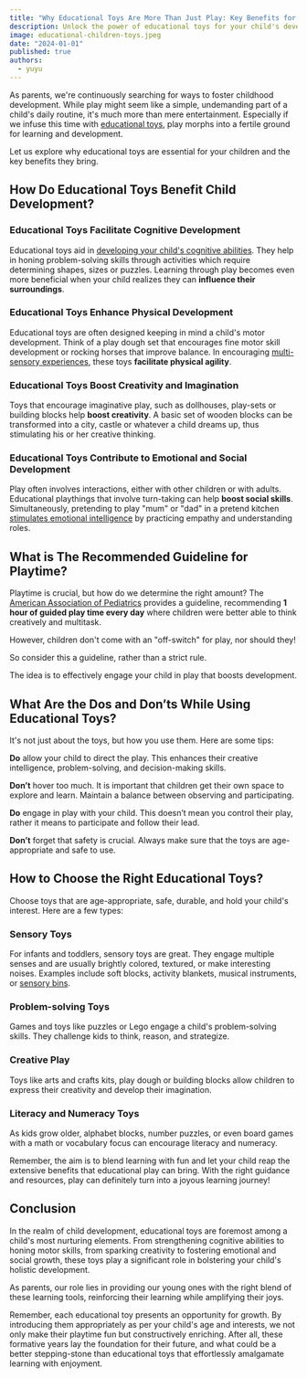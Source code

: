```yaml
---
title: "Why Educational Toys Are More Than Just Play: Key Benefits for Your Child"
description: Unlock the power of educational toys for your child's development. Discover benefits in cognitive, physical, creative, & emotional growth.
image: educational-children-toys.jpeg
date: "2024-01-01"
published: true
authors:
  - yuyu
---
```


As parents, we're continuously searching for ways to foster childhood development. While play might seem like a simple, undemanding part of a child's daily routine, it's much more than mere entertainment. Especially if we infuse this time with <a href="https://www.mainan.fun" title="Learn Through Play">educational toys</a>, play morphs into a fertile ground for learning and development.

Let us explore why educational toys are essential for your children and the key benefits they bring.

## How Do Educational Toys Benefit Child Development?

### Educational Toys Facilitate Cognitive Development

Educational toys aid in <a href="https://www.verywellmind.com/cognitive-developmental-milestones-2795109" target="_blank">developing your child's cognitive abilities</a>. They help in honing problem-solving skills through activities which require determining shapes, sizes or puzzles. Learning through play becomes even more beneficial when your child realizes they can **influence their surroundings**.

### Educational Toys Enhance Physical Development

Educational toys are often designed keeping in mind a child's motor development. Think of a play dough set that encourages fine motor skill development or rocking horses that improve balance. In encouraging <a href="https://www.thelearninglab.com.sg/blog/2019/10/multisensory-activities-for-young-children/" target="_blank">multi-sensory experiences</a>, these toys **facilitate physical agility**.

### Educational Toys Boost Creativity and Imagination

Toys that encourage imaginative play, such as dollhouses, play-sets or building blocks help **boost creativity**. A basic set of wooden blocks can be transformed into a city, castle or whatever a child dreams up, thus stimulating his or her creative thinking.

### Educational Toys Contribute to Emotional and Social Development

Play often involves interactions, either with other children or with adults. Educational playthings that involve turn-taking can help **boost social skills**. Simultaneously, pretending to play "mum" or "dad" in a pretend kitchen <a href="https://www.clinicgeek.com/blog/teaching-children-emotional-intelligence#what-is-emotional-intelligence" target="_blank">stimulates emotional intelligence</a> by practicing empathy and understanding roles.

## What is The Recommended Guideline for Playtime?

Playtime is crucial, but how do we determine the right amount? The <a href="https://publications.aap.org/pediatrics/article/142/3/e20182058/38649/The-Power-of-Play-A-Pediatric-Role-in-Enhancing?autologincheck=redirected" target="_blank">American Association of Pediatrics</a> provides a guideline, recommending **1 hour of guided play time every day** where children were better able to think creatively and multitask.

However, children don't come with an "off-switch" for play, nor should they!

So consider this a guideline, rather than a strict rule.

The idea is to effectively engage your child in play that boosts development.

## What Are the Dos and Don’ts While Using Educational Toys?

It's not just about the toys, but how you use them. Here are some tips:

**Do** allow your child to direct the play. This enhances their creative intelligence, problem-solving, and decision-making skills.

**Don’t** hover too much. It is important that children get their own space to explore and learn. Maintain a balance between observing and participating.

**Do** engage in play with your child. This doesn’t mean you control their play, rather it means to participate and follow their lead.

**Don’t** forget that safety is crucial. Always make sure that the toys are age-appropriate and safe to use.

## How to Choose the Right Educational Toys?

Choose toys that are age-appropriate, safe, durable, and hold your child's interest. Here are a few types:

### Sensory Toys

For infants and toddlers, sensory toys are great. They engage multiple senses and are usually brightly colored, textured, or make interesting noises. Examples include soft blocks, activity blankets, musical instruments, or <a href="https://www.clinicgeek.com/blog/fun-indoor-activities-home#3-sensory-bins" target="_blank">sensory bins</a>.

### Problem-solving Toys

Games and toys like puzzles or Lego engage a child's problem-solving skills. They challenge kids to think, reason, and strategize.

### Creative Play

Toys like arts and crafts kits, play dough or building blocks allow children to express their creativity and develop their imagination.

### Literacy and Numeracy Toys

As kids grow older, alphabet blocks, number puzzles, or even board games with a math or vocabulary focus can encourage literacy and numeracy.

Remember, the aim is to blend learning with fun and let your child reap the extensive benefits that educational play can bring. With the right guidance and resources, play can definitely turn into a joyous learning journey!

## Conclusion
In the realm of child development, educational toys are foremost among a child's most nurturing elements. From strengthening cognitive abilities to honing motor skills, from sparking creativity to fostering emotional and social growth, these toys play a significant role in bolstering your child's holistic development.

As parents, our role lies in providing our young ones with the right blend of these learning tools, reinforcing their learning while amplifying their joys.

Remember, each educational toy presents an opportunity for growth. By introducing them appropriately as per your child's age and interests, we not only make their playtime fun but constructively enriching. After all, these formative years lay the foundation for their future, and what could be a better stepping-stone than educational toys that effortlessly amalgamate learning with enjoyment.

